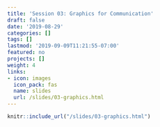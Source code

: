```yaml
---
title: 'Session 03: Graphics for Communication'
draft: false
date: '2019-08-29'
categories: []
tags: []
lastmod: '2019-09-09T11:21:55-07:00'
featured: no
projects: []
weight: 4
links:
- icon: images
  icon_pack: fas
  name: slides
  url: /slides/03-graphics.html
---
```


```r
knitr::include_url("/slides/03-graphics.html")
```
